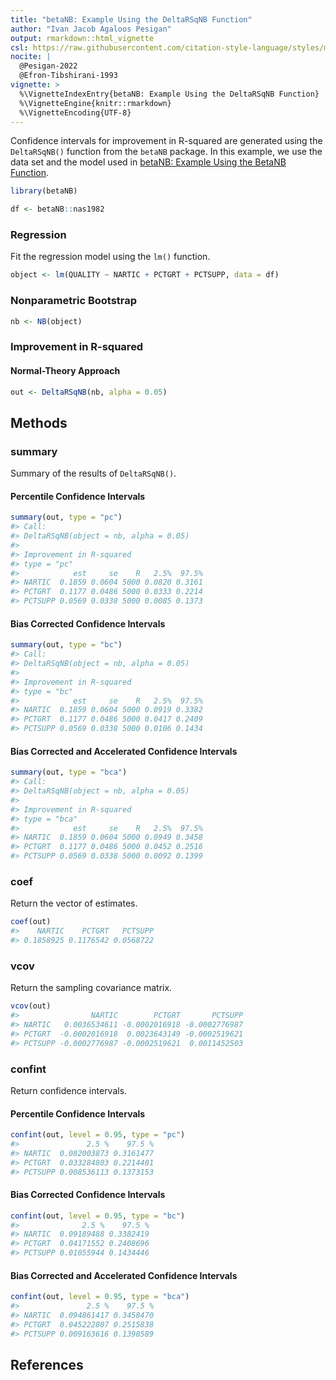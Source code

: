 ```yaml
---
title: "betaNB: Example Using the DeltaRSqNB Function"
author: "Ivan Jacob Agaloos Pesigan"
output: rmarkdown::html_vignette
csl: https://raw.githubusercontent.com/citation-style-language/styles/master/apa.csl
nocite: |
  @Pesigan-2022
  @Efron-Tibshirani-1993
vignette: >
  %\VignetteIndexEntry{betaNB: Example Using the DeltaRSqNB Function}
  %\VignetteEngine{knitr::rmarkdown}
  %\VignetteEncoding{UTF-8}
---
```




Confidence intervals for
improvement in R-squared
are generated using
the `DeltaRSqNB()` function from the `betaNB` package.
In this example,
we use the data set and the model used in
[betaNB: Example Using the BetaNB Function](example-beta-nb.html).


``` r
library(betaNB)
```




``` r
df <- betaNB::nas1982
```

### Regression

Fit the regression model using the `lm()` function.


``` r
object <- lm(QUALITY ~ NARTIC + PCTGRT + PCTSUPP, data = df)
```

### Nonparametric Bootstrap


``` r
nb <- NB(object)
```

### Improvement in R-squared

#### Normal-Theory Approach


``` r
out <- DeltaRSqNB(nb, alpha = 0.05)
```

## Methods

### summary

Summary of the results of `DeltaRSqNB()`.

#### Percentile Confidence Intervals


``` r
summary(out, type = "pc")
#> Call:
#> DeltaRSqNB(object = nb, alpha = 0.05)
#> 
#> Improvement in R-squared
#> type = "pc"
#>            est     se    R   2.5%  97.5%
#> NARTIC  0.1859 0.0604 5000 0.0820 0.3161
#> PCTGRT  0.1177 0.0486 5000 0.0333 0.2214
#> PCTSUPP 0.0569 0.0338 5000 0.0085 0.1373
```

#### Bias Corrected Confidence Intervals


``` r
summary(out, type = "bc")
#> Call:
#> DeltaRSqNB(object = nb, alpha = 0.05)
#> 
#> Improvement in R-squared
#> type = "bc"
#>            est     se    R   2.5%  97.5%
#> NARTIC  0.1859 0.0604 5000 0.0919 0.3382
#> PCTGRT  0.1177 0.0486 5000 0.0417 0.2409
#> PCTSUPP 0.0569 0.0338 5000 0.0106 0.1434
```

#### Bias Corrected and Accelerated Confidence Intervals


``` r
summary(out, type = "bca")
#> Call:
#> DeltaRSqNB(object = nb, alpha = 0.05)
#> 
#> Improvement in R-squared
#> type = "bca"
#>            est     se    R   2.5%  97.5%
#> NARTIC  0.1859 0.0604 5000 0.0949 0.3458
#> PCTGRT  0.1177 0.0486 5000 0.0452 0.2516
#> PCTSUPP 0.0569 0.0338 5000 0.0092 0.1399
```

### coef

Return the vector of estimates.


``` r
coef(out)
#>    NARTIC    PCTGRT   PCTSUPP 
#> 0.1858925 0.1176542 0.0568722
```

### vcov

Return the sampling covariance matrix.


``` r
vcov(out)
#>                NARTIC        PCTGRT       PCTSUPP
#> NARTIC   0.0036534611 -0.0002016918 -0.0002776987
#> PCTGRT  -0.0002016918  0.0023643149 -0.0002519621
#> PCTSUPP -0.0002776987 -0.0002519621  0.0011452503
```

### confint

Return confidence intervals.

#### Percentile Confidence Intervals


``` r
confint(out, level = 0.95, type = "pc")
#>               2.5 %    97.5 %
#> NARTIC  0.082003873 0.3161477
#> PCTGRT  0.033284803 0.2214401
#> PCTSUPP 0.008536113 0.1373153
```

#### Bias Corrected Confidence Intervals


``` r
confint(out, level = 0.95, type = "bc")
#>              2.5 %    97.5 %
#> NARTIC  0.09189488 0.3382419
#> PCTGRT  0.04171552 0.2408696
#> PCTSUPP 0.01055944 0.1434446
```

#### Bias Corrected and Accelerated Confidence Intervals


``` r
confint(out, level = 0.95, type = "bca")
#>               2.5 %    97.5 %
#> NARTIC  0.094861417 0.3458470
#> PCTGRT  0.045222807 0.2515838
#> PCTSUPP 0.009163616 0.1398589
```

## References
